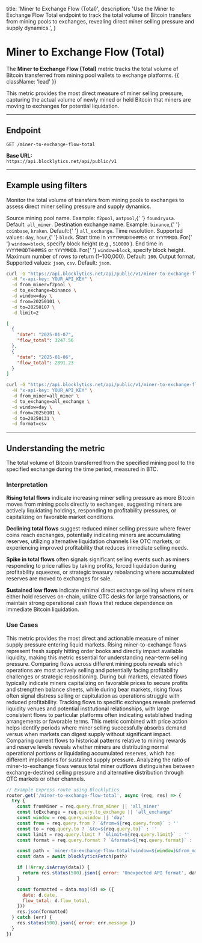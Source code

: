   title: 'Miner to Exchange Flow (Total)',
  description:
    'Use the Miner to Exchange Flow Total endpoint to track the total volume of Bitcoin transfers from mining pools to exchanges, revealing direct miner selling pressure and supply dynamics.',
}

# Miner to Exchange Flow (Total)

The **Miner to Exchange Flow (Total)** metric tracks the total volume of Bitcoin transferred from mining pool wallets to exchange platforms. {{ className: 'lead' }}

This metric provides the most direct measure of miner selling pressure, capturing the actual volume of newly mined or held Bitcoin that miners are moving to exchanges for potential liquidation.

---

## Endpoint

`GET /miner-to-exchange-flow-total`

**Base URL:**  
`https://api.blocklytics.net/api/public/v1`

---

## Example using filters

<Row>
  <Col>

Monitor the total volume of transfers from mining pools to exchanges to assess direct miner selling pressure and supply dynamics.

<Properties>
  <Property name="from_miner" type="string">
    Source mining pool name. Example: <code>f2pool</code>, <code>antpool</code>,{' '}
    <code>foundryusa</code>. Default: <code>all_miner</code>.
  </Property>
  <Property name="to_exchange" type="string">
    Destination exchange name. Example: <code>binance</code>,{' '}
    <code>coinbase</code>, <code>kraken</code>. Default:{' '}
    <code>all_exchange</code>.
  </Property>
  <Property name="window" type="string">
    Time resolution. Supported values: <code>day</code>, <code>hour</code>,{' '}
    <code>block</code>.
  </Property>
  <Property name="from" type="string">
    Start time in <code>YYYYMMDDTHHMMSS</code> or <code>YYYYMMDD</code>. For{' '}
    <code>window=block</code>, specify block height (e.g., <code>510000</code>
    ).
  </Property>
  <Property name="to" type="string">
    End time in <code>YYYYMMDDTHHMMSS</code> or <code>YYYYMMDD</code>. For{' '}
    <code>window=block</code>, specify block height.
  </Property>
  <Property name="limit" type="integer">
    Maximum number of rows to return (1–100,000). Default: <code>100</code>.
  </Property>
  <Property name="format" type="string">
    Output format. Supported values: <code>json</code>, <code>csv</code>.
    Default: <code>json</code>.
  </Property>
</Properties>

  </Col>
  <Col>

```bash {title="Requesting Miner to Exchange Flow Total data"}
curl -G "https://api.blocklytics.net/api/public/v1/miner-to-exchange-flow-total" \
  -H "x-api-key: YOUR_API_KEY" \
  -d from_miner=f2pool \
  -d to_exchange=binance \
  -d window=day \
  -d from=20250101 \
  -d to=20250107 \
  -d limit=2
```

```json {title="Sample JSON response"}
[
  {
    "date": "2025-01-07",
    "flow_total": 3247.56
  },
  {
    "date": "2025-01-06",
    "flow_total": 2891.23
  }
]
```

```bash {title="Exporting as CSV"}
curl -G "https://api.blocklytics.net/api/public/v1/miner-to-exchange-flow-total" \
  -H "x-api-key: YOUR_API_KEY" \
  -d from_miner=all_miner \
  -d to_exchange=all_exchange \
  -d window=day \
  -d from=20250101 \
  -d to=20250131 \
  -d format=csv
```

  </Col>
</Row>

---

## Understanding the metric

<Row>
  <Col>

<Properties>
  <Property name="flow_total" type="number">
    The total volume of Bitcoin transferred from the specified mining pool to
    the specified exchange during the time period, measured in BTC.
  </Property>
</Properties>

### Interpretation

**Rising total flows** indicate increasing miner selling pressure as more Bitcoin moves from mining pools directly to exchanges, suggesting miners are actively liquidating holdings, responding to profitability pressures, or capitalizing on favorable market conditions.

**Declining total flows** suggest reduced miner selling pressure where fewer coins reach exchanges, potentially indicating miners are accumulating reserves, utilizing alternative liquidation channels like OTC markets, or experiencing improved profitability that reduces immediate selling needs.

**Spike in total flows** often signals significant selling events such as miners responding to price rallies by taking profits, forced liquidation during profitability squeezes, or strategic treasury rebalancing where accumulated reserves are moved to exchanges for sale.

**Sustained low flows** indicate minimal direct exchange selling where miners either hold reserves on-chain, utilize OTC desks for large transactions, or maintain strong operational cash flows that reduce dependence on immediate Bitcoin liquidation.

### Use Cases

This metric provides the most direct and actionable measure of miner supply pressure entering liquid markets. Rising miner-to-exchange flows represent fresh supply hitting order books and directly impact available liquidity, making this metric essential for understanding near-term selling pressure. Comparing flows across different mining pools reveals which operations are most actively selling and potentially facing profitability challenges or strategic repositioning. During bull markets, elevated flows typically indicate miners capitalizing on favorable prices to secure profits and strengthen balance sheets, while during bear markets, rising flows often signal distress selling or capitulation as operations struggle with reduced profitability. Tracking flows to specific exchanges reveals preferred liquidity venues and potential institutional relationships, with large consistent flows to particular platforms often indicating established trading arrangements or favorable terms. This metric combined with price action helps identify periods where miner selling successfully absorbs demand versus when markets can digest supply without significant impact. Comparing current flows to historical patterns relative to mining rewards and reserve levels reveals whether miners are distributing normal operational portions or liquidating accumulated reserves, which has different implications for sustained supply pressure. Analyzing the ratio of miner-to-exchange flows versus total miner outflows distinguishes between exchange-destined selling pressure and alternative distribution through OTC markets or other channels.

  </Col>
  <Col>

```js {title="Node.js (Express) example"}
// Example Express route using Blocklytics
router.get('/miner-to-exchange-flow-total', async (req, res) => {
  try {
    const fromMiner = req.query.from_miner || 'all_miner'
    const toExchange = req.query.to_exchange || 'all_exchange'
    const window = req.query.window || 'day'
    const from = req.query.from ? `&from=${req.query.from}` : ''
    const to = req.query.to ? `&to=${req.query.to}` : ''
    const limit = req.query.limit ? `&limit=${req.query.limit}` : ''
    const format = req.query.format ? `&format=${req.query.format}` : ''

    const path = `miner-to-exchange-flow-total?window=${window}&from_miner=${fromMiner}&to_exchange=${toExchange}${from}${to}${limit}${format}`
    const data = await blocklyticsFetch(path)

    if (!Array.isArray(data)) {
      return res.status(500).json({ error: 'Unexpected API format', data })
    }

    const formatted = data.map((d) => ({
      date: d.date,
      flow_total: d.flow_total,
    }))
    res.json(formatted)
  } catch (err) {
    res.status(500).json({ error: err.message })
  }
})
```

  </Col>
</Row>
